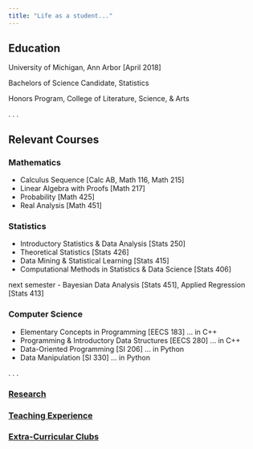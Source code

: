 ```yaml
---
title: "Life as a student..."
---
```


## Education

University of Michigan, Ann Arbor [April 2018]

Bachelors of Science Candidate, Statistics

Honors Program, College of Literature, Science, & Arts


.
.
.


## Relevant Courses


### Mathematics

- Calculus Sequence [Calc AB, Math 116, Math 215]
- Linear Algebra with Proofs [Math 217]
- Probability [Math 425]
- Real Analysis [Math 451]


### Statistics

- Introductory Statistics & Data Analysis [Stats 250]
- Theoretical Statistics [Stats 426]
- Data Mining & Statistical Learning [Stats 415]
- Computational Methods in Statistics & Data Science [Stats 406]

next semester
- Bayesian Data Analysis [Stats 451], Applied Regression [Stats 413]


### Computer Science

- Elementary Concepts in Programming [EECS 183] ... in C++
- Programming & Introductory Data Structures [EECS 280] ... in C++
- Data-Oriented Programming [SI 206] ... in Python
- Data Manipulation [SI 330] ... in Python

.
.
.

### [Research](research.html)
### [Teaching Experience](teaching.html)
### [Extra-Curricular Clubs]()



